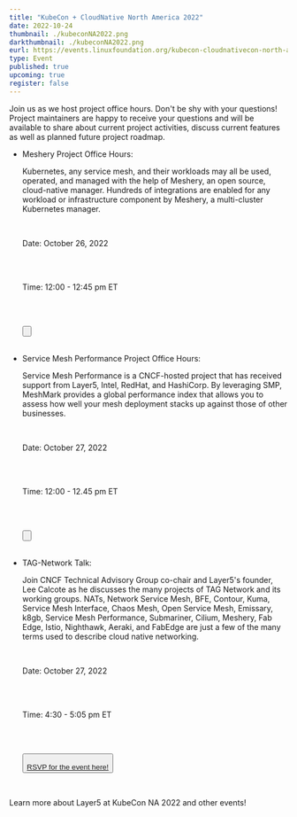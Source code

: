 ```yaml
---
title: "KubeCon + CloudNative North America 2022"
date: 2022-10-24
thumbnail: ./kubeconNA2022.png
darkthumbnail: ./kubeconNA2022.png
eurl: https://events.linuxfoundation.org/kubecon-cloudnativecon-north-america/
type: Event
published: true
upcoming: true
register: false
---
```

Join us as we host project office hours. Don't be shy with your questions! Project maintainers are happy to receive your questions and will be available to share about current project activities, discuss current features as well as planned future project roadmap.
<ul>
<li>
Meshery Project Office Hours: 

<br/>
  
<p> Kubernetes, any service mesh, and their workloads may all be used, operated, and managed with the help of Meshery, an open source, cloud-native manager. Hundreds of integrations are enabled for any workload or infrastructure component by Meshery, a multi-cluster Kubernetes manager. </p>

<br/>
  
  Date: October 26, 2022
  
<br/>
<br/>
  
  Time: 12:00 - 12:45 pm ET
  
<br/>
<br/>
  <p class="text-centre">
  <Button secondary title="RSVP for Meshery project office hours" url="https://community.cncf.io/events/details/cncf-cncf-project-office-hours-presents-meshery-project-office-hour-1200-1245-pm-et/" external="true" />
</p>
</li>  

<br/>

<li>
Service Mesh Performance Project Office Hours: 
  
<br/>
  
<p> Service Mesh Performance is a CNCF-hosted project that has received support from Layer5, Intel, RedHat, and HashiCorp. By leveraging SMP, MeshMark provides a global performance index that allows you to assess how well your mesh deployment stacks up against those of other businesses. </p>

<br/>
  
  Date: October 27, 2022
  
<br/>
<br/>
  
  Time: 12:00 - 12.45 pm ET
  
<br/>
<br/>
  <p class="text-centre">
  <Button secondary title="RSVP for Service Mesh Performance project office hours" url="https://community.cncf.io/events/details/cncf-cncf-project-office-hours-presents-service-mesh-performance-project-office-hour-1200-1245-pm-et/" external="true" />
  </p>
</li>
<br/>
<li>
TAG-Network Talk: 

<br/>
  
<p>  Join CNCF Technical Advisory Group co-chair and Layer5's founder, Lee Calcote as he discusses the many projects of TAG Network and its working groups. NATs, Network Service Mesh, BFE, Contour, Kuma, Service Mesh Interface, Chaos Mesh, Open Service Mesh, Emissary, k8gb, Service Mesh Performance, Submariner, Cilium, Meshery, Fab Edge, Istio, Nighthawk, Aeraki, and FabEdge are just a few of the many terms used to describe cloud native networking. </p>
  
<br/>
  
  Date: October 27, 2022

<br/>
<br/>
  
  Time: 4:30 - 5:05 pm ET
  
<br/>
<br/>  
  <p class="text-centre">
  <Button secondary title="RSVP for the talk" url="https://sched.co/1BZJl" external="true" />
  </p>
  <a href="https://sched.co/1BZJl">RSVP for the event here!</a>
</li>

<br/>

</ul>

<p> Learn more about <Link to="/blog/events/layer5-at-kubecon-cloudnativecon-north-america">Layer5 at KubeCon NA 2022</Link> and other <Link to="/community/events">events</Link>!</p>
